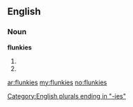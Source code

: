 ==English==

===Noun===
'''flunkies'''

# {{alternative plural of|[[flunkey]]|[[flunkeys]]}}
# {{plural of|[[flunky]]}}


[[Category:English plurals ending in "-ies"]]

[[ar:flunkies]]
[[my:flunkies]]
[[no:flunkies]]